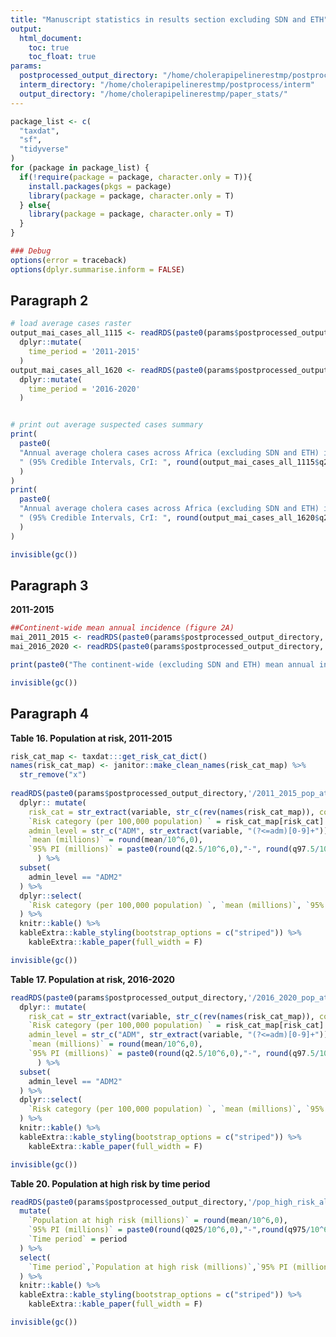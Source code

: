 ```yaml
---
title: "Manuscript statistics in results section excluding SDN and ETH"
output: 
  html_document:
    toc: true
    toc_float: true
params:
  postprocessed_output_directory: "/home/cholerapipelinerestmp/postprocess/processed_outputs"
  interm_directory: "/home/cholerapipelinerestmp/postprocess/interm"
  output_directory: "/home/cholerapipelinerestmp/paper_stats/"
---
```


```r
package_list <- c(
  "taxdat",
  "sf",
  "tidyverse"
)
for (package in package_list) {
  if(!require(package = package, character.only = T)){
    install.packages(pkgs = package)
    library(package = package, character.only = T)
  } else{
    library(package = package, character.only = T)
  }
}

### Debug
options(error = traceback)
options(dplyr.summarise.inform = FALSE)

```

## Paragraph 2
```r
# load average cases raster
output_mai_cases_all_1115 <- readRDS(paste0(params$postprocessed_output_directory,'/2011_2015_mai_cases_all.rds')) %>% 
  dplyr::mutate(
    time_period = '2011-2015'
  )
output_mai_cases_all_1620 <- readRDS(paste0(params$postprocessed_output_directory,'/2016_2020_mai_cases_all.rds')) %>% 
  dplyr::mutate(
    time_period = '2016-2020'
  )


# print out average suspected cases summary
print(
  paste0(
  "Annual average cholera cases across Africa (excluding SDN and ETH) in 2011-2015: ", round(output_mai_cases_all_1115$mean,0), 
  " (95% Credible Intervals, CrI: ", round(output_mai_cases_all_1115$q2.5,0), " - ", round(output_mai_cases_all_1115$q97.5,0), ")"
  )
)
print(
  paste0(
  "Annual average cholera cases across Africa (excluding SDN and ETH) in 2016-2020: ", round(output_mai_cases_all_1620$mean,0), 
  " (95% Credible Intervals, CrI: ", round(output_mai_cases_all_1620$q2.5,0), " - ", round(output_mai_cases_all_1620$q97.5,0), ")"
  )
)

invisible(gc())

```

## Paragraph 3
**2011-2015** 
```r

##Continent-wide mean annual incidence (figure 2A)
mai_2011_2015 <- readRDS(paste0(params$postprocessed_output_directory,'/2011_2015_mai_rates_all.rds'))
mai_2016_2020 <- readRDS(paste0(params$postprocessed_output_directory,'/2016_2020_mai_rates_all.rds'))

print(paste0("The continent-wide (excluding SDN and ETH) mean annual incidence rate (2011-2015:", round(mai_2011_2015$mean*10^5,2)," per 100,000 people; 2016-2020: ", round(mai_2016_2020$mean*10^5,2), " per 100,000 people) remained steady across both periods, hovering just above 10 cases per 100,000 population (Fig 2A). "))

invisible(gc())

```

## Paragraph 4
**Table 16. Population at risk, 2011-2015** 
```r
risk_cat_map <- taxdat:::get_risk_cat_dict()
names(risk_cat_map) <- janitor::make_clean_names(risk_cat_map) %>% 
  str_remove("x")
    
readRDS(paste0(params$postprocessed_output_directory,'/2011_2015_pop_at_risk_all.rds')) %>% 
  dplyr:: mutate(
    risk_cat = str_extract(variable, str_c(rev(names(risk_cat_map)), collapse = "|")),
    `Risk category (per 100,000 population) ` = risk_cat_map[risk_cat] %>% factor(levels = risk_cat_map),
    admin_level = str_c("ADM", str_extract(variable, "(?<=adm)[0-9]+")),
    `mean (millions)` = round(mean/10^6,0),
    `95% PI (millions)` = paste0(round(q2.5/10^6,0),"-", round(q97.5/10^6,0))
      ) %>% 
  subset(
    admin_level == "ADM2"
  ) %>% 
  dplyr::select(
    `Risk category (per 100,000 population) `, `mean (millions)`, `95% PI (millions)` 
  ) %>% 
  knitr::kable() %>% 
  kableExtra::kable_styling(bootstrap_options = c("striped")) %>%
    kableExtra::kable_paper(full_width = F)

invisible(gc())

```

**Table 17. Population at risk, 2016-2020**
```r
readRDS(paste0(params$postprocessed_output_directory,'/2016_2020_pop_at_risk_all.rds')) %>% 
  dplyr:: mutate(
    risk_cat = str_extract(variable, str_c(rev(names(risk_cat_map)), collapse = "|")),
    `Risk category (per 100,000 population) ` = risk_cat_map[risk_cat] %>% factor(levels = risk_cat_map),
    admin_level = str_c("ADM", str_extract(variable, "(?<=adm)[0-9]+")),
    `mean (millions)` = round(mean/10^6,0),
    `95% PI (millions)` = paste0(round(q2.5/10^6,0),"-", round(q97.5/10^6,0))
      ) %>% 
  subset(
    admin_level == "ADM2"
  ) %>% 
  dplyr::select(
    `Risk category (per 100,000 population) `, `mean (millions)`, `95% PI (millions)` 
  ) %>% 
  knitr::kable() %>% 
  kableExtra::kable_styling(bootstrap_options = c("striped")) %>%
    kableExtra::kable_paper(full_width = F)

invisible(gc())

```

**Table 20. Population at high risk by time period**
```r
readRDS(paste0(params$postprocessed_output_directory,'/pop_high_risk_all_stats.rds')) %>% 
  mutate(
    `Population at high risk (millions)` = round(mean/10^6,0),
    `95% PI (millions)` = paste0(round(q025/10^6,0),"-",round(q975/10^6,0)),
    `Time period` = period
  ) %>% 
  select(
    `Time period`,`Population at high risk (millions)`,`95% PI (millions)`
  ) %>% 
  knitr::kable() %>% 
  kableExtra::kable_styling(bootstrap_options = c("striped")) %>%
    kableExtra::kable_paper(full_width = F)

invisible(gc())

```
